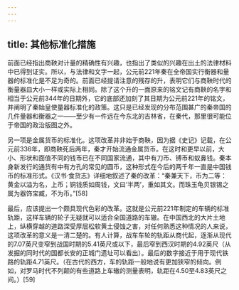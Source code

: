 ```yaml
---
---
---
```

title: 其他标准化措施
---



前面已经指出商鞅对计量的精确性有兴趣，也指出了类似的兴趣在出土的法律材料中已得到证实。所以，与法律和文字一起，公元前221年秦在全帝国实行衡器和量器的标准化是不足为奇的。前面已经提请注意的残存的升，表明它们与商鞅时代的衡量器皿大小一样或实际上相同。除了这个升的一面原来的铭文记有商鞅的名字和相当于公元前344年的日期外，它的底部还加刻了其日期为公元前221年的铭文，并阐明了秦始皇使量器标准化的政策。这只是已经发现的分布范围甚广的秦帝国的几件量器和衡器之一——至少有一件远在今东北的吉林省，在秦代，那里很可能位于帝国的政治版图之外。

另一项是金属货币的标准化。这项改革并非始于商鞅，因为据《史记》记载，在公元前336年，即商鞅死后两年，秦才开始流通金属货币。在这时和更早以前，大小、形状和面值不同的钱币已在不同国家流通，其中有刀币、镈币和蚁鼻钱。秦本身新发行的通货有中有方孔的常见的圆币，这种形式在今后的两千年一直是中国钱币的标准形式。《汉书·食货志》详细地叙述了秦的改革：“秦兼天下，币为二等：黄金以溢为名，上币；铜钱质如周钱，文曰‘半两’，重如其文。而珠玉龟贝银锡之属为器饰宝臧，不为币。”[58]

最后，应该提出一个颇具现代色彩的改革。这就是公元前221年制定的车辆的标准轨距，这样车辆的轮子无疑就可以适合全国道路的车辙。在中国西北的大片土地上，纵横穿越的道路深受厚层松软黄土侵蚀之害，对任何熟悉这种情况的人来说，这项改革的意义是一清二楚的。有人计算，战车车轮的轨距从商代起，逐渐从现代的7.07英尺变窄到战国时期的5.41英尺或以下，最后窄到西汉时期的4.92英尺（从发掘的同时代的国都长安的正城门遗址可以看出）。最后的数字接近于用于现代铁路的轨距4.71英尺。（在古代的西方，车的轨距一般地说有更加狭窄的倾向。例如，对罗马时代不列颠的有些道路上车辙的测量表明，轨距在4.50至4.83英尺之间。）[59]